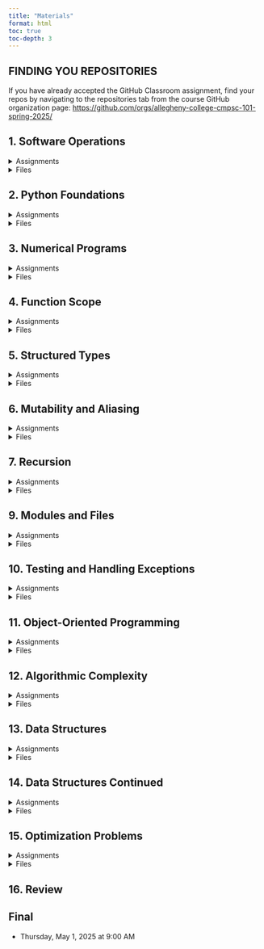 ```yaml
---
title: "Materials"
format: html
toc: true
toc-depth: 3
---
```


::: {.callout-tip}
## FINDING YOU REPOSITORIES
If you have already accepted the GitHub Classroom assignment, find your
repos by navigating to the repositories tab from the course GitHub organization page:
[https://github.com/orgs/allegheny-college-cmpsc-101-spring-2025/](https://github.com/orgs/allegheny-college-cmpsc-101-spring-2025/)
:::

## 1. Software Operations
<!-- out T Jan 14, quiz W jan 15, due T Jan 21 -->

<details>
<summary>Assignments</summary>

- [Required Reading: Guttag Chapter 1](https://mitpress.ublish.com/ebook/itcapup3-preview/12609/1)
- _Specification Lab: CLI vs Script vs Notebook_
  - 20 Points
  - Due Date: Tu Jan 28 at 2:30pm
  - [GitHub Classroom Link](https://classroom.github.com/a/zOUX3b76)  
  - [Starter Repo](https://github.com/allegheny-college-cmpsc-101-spring-2025/cli-vs-script-starter/blob/main/README.md)

</details>

<details>
<summary>Files</summary>

- Slides: Welcome [Reveal](slides/01-welcome.qmd), [PDF](slides/01-welcome.pdf) (M Jan 13)
- Slides: Software installation instructions [PDF](slides/01-software-installation.pdf) (Tu Jan 14)
- Slides: Workflow for 101 labs [PDF](slides/02-workflow.pdf) (W Jan 15)

</details>
<!-- need to separate and focus on running a script with python interpreter, not in 100 -->

## 2. Python Foundations

<details>
<summary>Assignments</summary>

- [Required Reading: Guttag Chapter 2](https://mitpress.ublish.com/ebook/itcapup3-preview/12609/11)
- _Engineering Lab: Integer Squaring_
  - 40 Points
  - Due Date: Tu Jan 28 at 2:30pm
  - [GitHub Classroom Link](https://classroom.github.com/a/ooW4JapU)  
  - [Starter Repo](https://github.com/allegheny-college-cmpsc-101-spring-2025/integer-squaring-starter/blob/main/README.md)

</details>

<details>
<summary>Files</summary>

- Slides: Linting [Reveal](slides/03-linting.qmd) (Tu Jan 21)
- Slides: Python Foundations [Reveal](slides/04-python-foundations.qmd), [PDF](slides/04-python-foundations.pdf) (W Jan 22)

</details>

## 3. Numerical Programs

<details>
<summary>Assignments</summary>

- [Required Reading: Guttag Chapter 3](https://books.google.com/books?id=f57uDwAAQBAJ&pg=PA45&source=gbs_toc_r&cad=1#v=onepage&q&f=false)
- [Missing Pages](/images/pages.pdf)
- _Specification Lab: Number Comparison_
  - 20 Points
  - Due Date: Tu Feb 4 at 2:30pm
  - [GitHub Classroom Link](https://classroom.github.com/a/mICABI0R)
  - [Starter Repo](https://github.com/allegheny-college-cmpsc-101-spring-2025/number-comparison-starter/blob/main/README.md)

</details>

<details>
<summary>Files</summary>

- Slides: Numerical Computation [Reveal](slides/05-numerical-computation.qmd), [PDF](slides/05-numerical-computation.pdf) (W Jan 29)

</details>


## 4. Function Scope
<!-- out T Feb 4, quiz W Feb 5, due T Feb 11 -->

<details>
<summary>Assignments</summary>

- [Required Reading: Guttag Chapter 4](syll/syllabus.qmd#online-resources-and-course-materials)
- _Specification Lab: Square Roots_
  - 20 Points
  - Due Date: Tu Feb 11 at 2:30pm
  - [GitHub Classroom Link](https://classroom.github.com/a/QWIz3_-k)  
  - [Starter Repo](https://github.com/allegheny-college-cmpsc-101-spring-2025/square-roots-starter/blob/main/README.md)

</details>

<details>
<summary>Files</summary>

- Slides: Function Scope [Reveal](slides/07-function-scope.qmd), [PDF](slides/07-function-scope.pdf) (M Feb 3)

</details>


## 5. Structured Types
<!-- out T Feb 11, quiz W Feb 12, due T Feb 18 -->

<details>
<summary>Assignments</summary>

- [Required Reading: Guttag Chapter 5](syll/syllabus.qmd#online-resources-and-course-materials)
- _Engineering Lab: Prime Testing_
  - 40 Points
  - Due Date: Tu Feb 18 at 2:30pm
  - [GitHub Classroom Link](https://classroom.github.com/a/SarG04oP)  
  - [Starter Repo](https://github.com/allegheny-college-cmpsc-101-spring-2025/prime-testing-starter/blob/main/README.md)

</details>

<details>
<summary>Files</summary>

- Slides: Structured Types [PDF](slides/08-structured-types.pdf) (M Feb 10)
- Notebook: [Tuples](code/20250210_structured_types_tuples.ipynb)
- Notebook: [Lists](code/20250210_structured_types_lists.ipynb)
- Notebook: [Slicing](code/20250210_strings_and_slicing.ipynb)

</details>


## 6. Mutability and Aliasing
<!-- out T Feb 18, quiz W Feb 19, due T Feb 25 -->

<details>
<summary>Assignments</summary>

- [Required Reading: Guttag Chapter 5 Cont.](syll/syllabus.qmd#online-resources-and-course-materials)
- _Specification Lab: Structured Types_
  - 20 Points
  - Due Date: Tu Feb 25 at 2:30pm
  - [GitHub Classroom Link](https://classroom.github.com/a/QbhzLzHP)  
  - [Starter Repo](https://github.com/allegheny-college-cmpsc-101-spring-2025/structured-types-starter/blob/main/README.md)

</details>

<details>
<summary>Files</summary>

- Slides: Cloning and Aliasing [PDF](slides/09-cloning-aliasing-listcomp.pdf) (M Feb 17)
- Notebook: [Cloning and Aliasing](code/20250217_cloning_aliasing_listcomp.ipynb)
- Copied Pages: [Guttag p100-101](images/p100-101.pdf)

</details>


## 7. Recursion
<!-- out T Feb 25, quiz W Feb 26, due T Feb Mar 4 -->
<!-- SPRING BREAK out F Feb 28, NO QUIZ, due T Mar 11 -->

<details>
<summary>Assignments</summary>

- [Required Reading: Guttag Chapter 6](syll/syllabus.qmd#online-resources-and-course-materials)
- _Engineering Lab: Intersection Algorithms_
  - 40 Points
  - Due Date: Tu Mar 4 at 2:30pm
  - [GitHub Classroom Link](https://classroom.github.com/a/A7lyo5T7)  
  - [Starter Repo](https://github.com/allegheny-college-cmpsc-101-spring-2025/intersection-algorithms-starter/blob/main/README.md)
- _Specification Lab: Cloning vs Aliasing_
  - 20 Points
  - Due Date: Tu Mar 11 at 2:30pm
  - [GitHub Classroom Link](https://classroom.github.com/a/VSd0LY4u)  
  - [Starter Repo](https://github.com/allegheny-college-cmpsc-101-spring-2025/container-cloning-starter/blob/main/README.md)

</details>

<details>
<summary>Files</summary>

- Slides: Recursion [PDF](slides/10-recursion.pdf) (M Feb 24)
- Notebook: [Recursion](code/20250224_recursion.ipynb)

</details>


## 9. Modules and Files
<!-- out T Mar 11, quiz W Mar 12, due T Mar 18 -->

<details>
<summary>Assignments</summary>

- [Required Reading: Guttag Chapter 7](syll/syllabus.qmd#online-resources-and-course-materials)
- _Engineering Lab: Palindromes_
  - 40 Points
  - Due Date: Tu Mar 18 at 2:30pm
  - [GitHub Classroom Link](https://classroom.github.com/a/SV9QbIqo)  
  - [Starter Repo](https://github.com/allegheny-college-cmpsc-101-spring-2025/palindrome-checker-starter/blob/main/README.md)

</details>

<details>
<summary>Files</summary>

- Slides: Modules [PDF](slides/11-importing.pdf) (M Mar 10)
- Notebook: [Modules](code/20250310_importing.ipynb)

</details>


## 10. Testing and Handling Exceptions
<!-- out T Mar 18, quiz W Mar 19, due T Mar 25 -->

<details>
<summary>Assignments</summary>

- [Required Reading: Guttag Chapter 8 & 9](syll/syllabus.qmd#online-resources-and-course-materials)
- _Engineering Lab: Fibonacci Algorithms_
  - 40 Points
  - Due Date: Tu Mar 25 at 2:30pm
  - [GitHub Classroom Link](https://classroom.github.com/a/T72tG_49)  
  - [Starter Repo](https://github.com/allegheny-college-cmpsc-101-spring-2025/fibonacci-algorithms-starter/blob/main/README.md)

</details>

<details>
<summary>Files</summary>

- Slides: Testing [PDF](slides/12-testing-debugging.pdf)
- Notebook: [Testing](code/20250317_testing_debugging.ipynb)
- Slides: Exception Handling [PDF](slides/13-exception-handling.pdf)
- Notebook: [Exception Handling](code/20250319_exception_handling.ipynb)

</details>


## 11. Object-Oriented Programming
<!-- out T Mar 25, quiz W Mar 26, due T Apr 1 -->

<details>
<summary>Assignments</summary>

- [Required Reading: Guttag Chapter 10](syll/syllabus.qmd#online-resources-and-course-materials)
- _Specification Lab: Debugging_
  - 20 Points
  <!-- - Due Date: Tu Apr 1 at 2:30pm
  - [GitHub Classroom Link]()  
  - [Starter Repo](https://github.com/allegheny-college-cmpsc-101-spring-2025/debugging-starter/blob/main/README.md) -->

</details>

<details>
<summary>Files</summary>

- 

</details>


## 12. Algorithmic Complexity
<!-- out T Apr 1, quiz W Apr 2, due T Apr 8 -->

<details>
<summary>Assignments</summary>

- [Required Reading: Guttag Chapter 11](syll/syllabus.qmd#online-resources-and-course-materials)
- _Engineering Lab: Object Processing_
  - 40 Points
  <!-- - Due Date: Tu Apr 8 at 2:30pm
  - [GitHub Classroom Link]()  
  - [Starter Repo](https://github.com/allegheny-college-cmpsc-101-spring-2025/debugging-starter/blob/main/README.md) -->

</details>

<details>
<summary>Files</summary>

- 

</details>


## 13. Data Structures
<!-- out T Apr 8, quiz W Apr 9, due T Apr 15 -->

<details>
<summary>Assignments</summary>

- [Required Reading: Guttag Chapter 12](syll/syllabus.qmd#online-resources-and-course-materials)
- _Engineering Lab: Containment Checking_
  - 40 Points
  <!-- - Due Date: Tu Apr 15 at 2:30pm
  - [GitHub Classroom Link]()  
  - [Starter Repo](https://github.com/allegheny-college-cmpsc-101-spring-2025/debugging-starter/blob/main/README.md) -->

</details>

<details>
<summary>Files</summary>

- 

</details>


## 14. Data Structures Continued
<!-- out T Apr 15, quiz W Apr 16, due T Apr 22 -->

<details>
<summary>Assignments</summary>

- [Required Reading: Guttag Chapter 12 Cont.](syll/syllabus.qmd#online-resources-and-course-materials)
- _Engineering Lab: Sorting Algorithms_
  - 40 Points
  <!-- - Due Date: Tu Apr 22 at 2:30pm
  - [GitHub Classroom Link]()  
  - [Starter Repo](https://github.com/allegheny-college-cmpsc-101-spring-2025/debugging-starter/blob/main/README.md) -->

</details>

<details>
<summary>Files</summary>

- 

</details>


## 15. Optimization Problems
<!-- out T Apr 22, quiz W Apr 23, due T Apr 29 -->

<details>
<summary>Assignments</summary>

- [Required Reading: Guttag Chapter 14](syll/syllabus.qmd#online-resources-and-course-materials)
- _Specification Lab: Matrix Processing_
  - 20 Points
  <!-- - Due Date: Tu Apr 29 at 2:30pm
  - [GitHub Classroom Link]()  
  - [Starter Repo](https://github.com/allegheny-college-cmpsc-101-spring-2025/matrix-processing-starter/blob/main/README.md) -->

</details>

<details>
<summary>Files</summary>

</details>


## 16. Review

## Final
<!-- GIVEN AS FINAL Th May 1, 9am -->

- Thursday, May 1, 2025 at 9:00 AM

<!-- _Final: Knapsack Solvers_ -->

<!-- ## Notes

[notebook in repo](https://github.com/allegheny-college-cmpsc-101-spring-2025/site/blob/main/code/temp.ipynb), [in site](code/temp.ipynb) -->